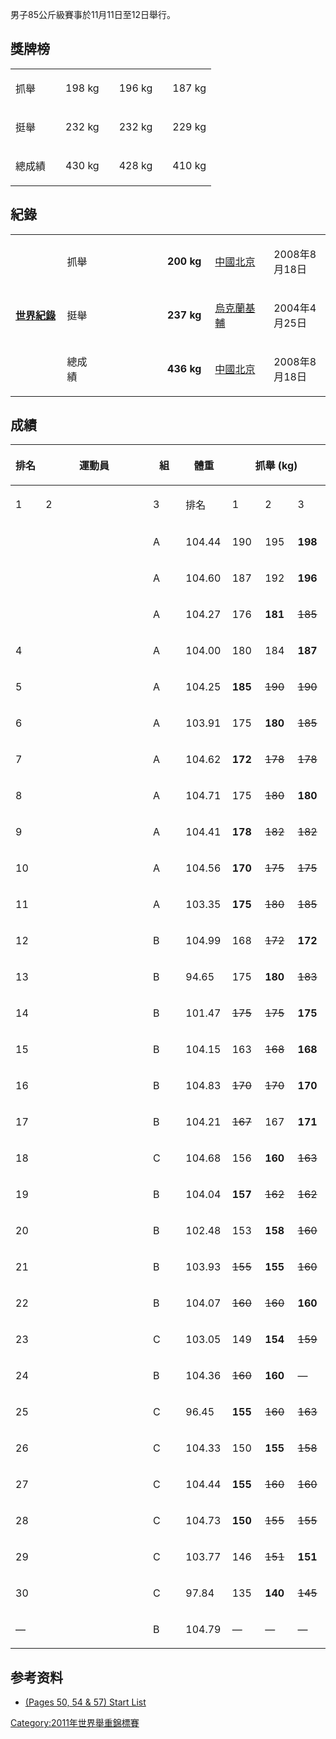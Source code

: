 {{WWC2011}}
{{main|2011年世界舉重錦標賽}}
男子85公斤級賽事於11月11日至12日舉行。

==獎牌榜==
{| {{MedalistTable|type=項目|columns=2|width=250|labelwidth=100}}
|-
|抓舉  
|{{flagathlete|[[Khadzhimurat_Akkayev|Khadzhimurat Akkayev]]|RUS}} || 198 kg
|{{flagathlete|[[德米特里·克洛科夫|德米特里·克洛科夫]]|RUS}} || 196 kg
|{{flagathlete|[[Gia_Machavariani|Gia Machavariani]]|GEO}} || 187 kg
|-
|挺舉
|{{flagathlete|[[Khadzhimurat_Akkayev|Khadzhimurat Akkayev]]|RUS}} || 232 kg
|{{flagathlete|[[德米特里·克洛科夫|德米特里·克洛科夫]]|RUS}} || 232 kg
|{{flagathlete|[[Oleksiy_Torokhtiy|Oleksiy Torokhtiy]]|UKR}} || 229 kg
|-
|總成績
|{{flagathlete|[[Khadzhimurat_Akkayev|Khadzhimurat Akkayev]]|RUS}} || 430 kg
|{{flagathlete|[[德米特里·克洛科夫|德米特里·克洛科夫]]|RUS}} || 428 kg
|{{flagathlete|[[Oleksiy_Torokhtiy|Oleksiy Torokhtiy]]|UKR}} || 410 kg
|}

==紀錄==
{| class="wikitable"
|-
|width=150 rowspan=3|'''[[舉重紀錄列表|世界紀錄]]'''
|width=85|抓舉
|width=230|{{flagathlete|[[安德烈·阿拉姆諾夫|安德烈·阿拉姆諾夫]]|BLR}}
|width=70|'''200 kg'''
|width=180|[[中國|中國]][[北京|北京]]
|width=130|2008年8月18日
|-
|挺舉
|{{flagathlete|[[Alan_Tsagaev|Alan Tsagaev]]|BUL}}
|'''237 kg'''
|[[烏克蘭|烏克蘭]][[基輔|基輔]]
|2004年4月25日
|-
|總成績
|{{flagathlete|[[安德烈·阿拉姆諾夫|安德烈·阿拉姆諾夫]]|BLR}}
|'''436 kg'''
|[[中國|中國]][[北京|北京]]
|2008年8月18日
|}

==成績==
{|class = "wikitable" style="text-align:center;"
! rowspan=2 width=40|排名
! rowspan=2 width=250|運動員
! rowspan=2 width=50|組
! rowspan=2 width=60|體重
!colspan=4| 抓舉 (kg)
!colspan=4| 挺舉 (kg)
!rowspan=2 width=60| 總成績
|-
! width=40|1
! width=40|2
! width=40|3
! width=40|排名
! width=40|1
! width=40|2
! width=40|3
! width=40|排名
|-
| {{gold01}}||align=left| {{flagathlete|[[Khadjimourad_Akkayev|Khadjimourad Akkayev]]|RUS}} || A || 104.44 || 190 || 195 || '''198''' || {{gold01}} || 222 || 228 || '''232''' || {{gold01}} || '''430'''
|-
| {{silver02}}||align=left| {{flagathlete|[[德米特里·克洛科夫|德米特里·克洛科夫]]|RUS}} || A || 104.60 || 187 || 192 || '''196''' || {{silver02}} || 220 || 225 || '''232''' || {{silver02}} || '''428'''
|-
| {{bronze03}} ||align=left| {{flagathlete|[[伊戈爾·拉佐廖諾夫|伊戈爾·拉佐廖諾夫]]|UKR}} || A || 104.27 || 176 || '''181''' || <s>185</s> || 5 || 220 || <s>229</s> || '''229''' || {{bronze03}} || '''410'''
|-
| 4||align=left| {{flagathlete|[[Gia_Machavariani|Gia Machavariani]]|GEO}} || A || 104.00 || 180 || 184 || '''187''' || {{bronze03}} || 212 || 218 || '''222''' || 6 || '''409'''
|-
| 5||align=left| {{flagathlete|[[Bartlomiej_Bonk|Bartlomiej Bonk]]|POL}} || A || 104.25 || '''185''' || <s>190</s> || <s>190</s> || 4 || 215 || <s>221</s> || '''221''' || 7 || '''406'''
|-
| 6||align=left| {{flagathlete|[[Navab_Nasirshelal|Navab Nasirshelal]]|IRI}} || A || 103.91 || 175 || '''180''' || <s>185</s> || 7 || <s>211</s> || 211 || '''223''' || 5 || '''403'''
|-
| 7||align=left| {{flagathlete|[[Kim_Chul-Min|Kim Chul-Min]]|KOR}} || A || 104.62 || '''172''' || <s>178</s> || <s>178</s> || 12 || 213 || <s>221</s> || '''224''' || 4 || '''396'''
|- 
| 8||align=left| {{flagathlete|[[Mikhail_Audzeyeu|Mikhail Audzeyeu]]|BLR}} || A || 104.71 || 175 || <s>180</s> || '''180''' || 8 || <s>210</s> || 210 || '''215''' || 11 || '''395'''
|-
| 9||align=left| {{flagathlete|[[Sergey_Istomin|Sergey Istomin]]|KAZ}} || A || 104.41 || '''178''' || <s>182</s> || <s>182</s> || 9 || 210 || '''215''' || <s>221</s> || 10 || '''393'''
|-
| 10||align=left| {{flagathlete|[[Mohammad_Reza_Barari|Mohammad Reza Barari]]|IRI}} || A || 104.56 || '''170''' || <s>175</s> || <s>175</s> || 15 || 211 || <s>221</s> || '''221''' || 8 || '''391'''
|-
| 11||align=left| {{flagathlete|[[Ivan_Efremov_(weightlifter)|Ivan Efremov]]|UZB}} || A || 103.35 || '''175''' || <s>180</s> || <s>185</s> || 11 || '''215''' || <s>221</s> || <s>222</s> || 9 ||  '''390'''
|-
| 12||align=left| {{flagathlete|[[Kornel_Czekiel|Kornel Czekiel]]|POL}} || B || 104.99 || 168 || <s>172</s> || '''172''' || 13 || 202 || 207 || '''214''' || 12 || '''386''' 
|-
| 13||align=left| {{flagathlete|[[Vladimir_Sedov|Vladimir Sedov]]|KAZ}} || B || 94.65 || 175 || '''180''' || <s>183</s> || 6 || '''205''' || <s>210</s> || <s>210</s> || 16 || '''385'''
|-
| 14||align=left| {{flagathlete|[[Jorge_Arroyo_(weightlifter)|Jorge Arroyo]]|ECU}} || B || 101.47 || <s>175</s> || <s>175</s> || '''175''' || 10 || 200 || 205 || '''210''' || 14 || '''385'''
|-
| 15||align=left| {{flagathlete|[[Artūrs_Plēsnieks|Artūrs Plēsnieks]]|LAT}} || B || 104.15 || 163 || <s>168</s> || '''168''' || 17 || 207 || '''212''' || <s>216</s> || 13 || '''380''' 
|-
| 16||align=left| {{flagathlete|[[Mohamed_Hosne_Taha|Mohamed Hosne Taha]]|EGY}} || B || 104.83 || <s>170</s> || <s>170</s> || '''170''' || 16 || 205 || '''210''' || <s>215</s> || 15 || '''380'''
|-
| 17||align=left| {{flagathlete|[[Davit_Gogia|Davit Gogia]]|GEO}} || B || 104.21 || <s>167</s> || 167 || '''171''' || 14 || 200 || '''205''' || <s>208</s> || 17 || '''376'''
|-
| 18||align=left| {{flagathlete|[[Robby_Behm|Robby Behm]]|GER}} || C || 104.68 || 156 || '''160''' || <s>163</s> || 20 || 191 || 196 || '''200''' || 19 ||  '''360'''
|-
| 19||align=left| {{flagathlete|[[Tornike_Kokaia|Tornike Kokaia]]|AZE}} || B || 104.04 || '''157''' || <s>162</s> || <s>162</s> || 22 || 195 || 199 || '''200''' || 18 || '''357'''
|-
| 20||align=left| {{flagathlete|[[Lukas_Kozienka|Lukas Kozienka]]|SVK}} || B || 102.48 || 153 || '''158''' || <s>160</s> || 21 || <s>197</s> || <s>198</s> || '''198''' || 20 || '''356'''
|-
| 21||align=left| {{flagathlete|[[Julio_Luna|Julio Luna]]|VEN}} || B || 103.93 || <s>155</s> || '''155''' || <s>160</s> || 24 || '''195''' || <s>202</s> || <s>202</s> || 23 || '''355'''
|-
| 22||align=left| {{flagathlete|[[Donald_Shankle|Donald Shankle]]|USA}} || B || 104.07 || <s>160</s> || <s>160</s> || '''160''' || 18 || <s>195</s> || '''195''' || <s>210</s> || 24 || '''355''' 
|-
| 23||align=left| {{flagathlete|[[Kevin_Bouly|Kevin Bouly]]|FRA}} || C || 103.05 || 149 || '''154''' || <s>159</s> || 27 || 188 || 194 || '''198''' || 21 || '''352'''
|-
| 24||align=left| {{flagathlete|[[Modestas_Šimkus|Modestas Šimkus]]|LTU}} || B || 104.36 || <s>160</s> || '''160''' || — ||  19 || 185 || '''192''' || <s>198</s> || 27 || '''352'''
|-
| 25||align=left| {{flagathlete|[[Zygimantas_Stanulis|Zygimantas Stanulis]]|LTU}} || C || 96.45 || '''155''' || <s>160</s> || <s>163</s> || 23 || <s>191</s> || 191 || '''196''' || 22 || '''351'''
|-
| 26||align=left| {{flagathlete|[[楊智宇|楊智宇]]|TPE}} || C || 104.33 || 150 || '''155''' || <s>158</s> || 25 || 185 || '''193''' || <s>196</s> || 26 || '''348'''
|-
| 27||align=left| {{flagathlete|[[Libor_Walzer|Libor Walzer]]|CZE}} || C || 104.44 || '''155''' || <s>160</s> || <s>160</s> || 26 || '''191''' || <s>195</s> || <s>195</s> || 28 || '''346'''
|-
| 28||align=left| {{flagathlete|[[Niusila_Opeloge|Niusila Opeloge]]|SAM}} || C || 104.73 || '''150''' || <s>155</s> || <s>155</s> || 29 || <s>195</s> || '''195'''  || <s>203</s> || 25 ||  '''345'''
|-
| 29||align=left| {{flagathlete|[[Jorge_Garcia_(weightlifter)|Jorge Garcia]]|CHI}} || C || 103.77 || 146 || <s>151</s> || '''151''' || 28 || 180 || '''186''' || <s>190</s> || 29 || '''337'''
|-
| 30||align=left| {{flagathlete|[[Ben_Watson_(weightlifter)|Ben Watson]]|GBR}} || C || 97.84 || 135 || '''140''' || <s>145</s> || 30 || 155 || '''160''' || <s>165</s> || 30 || '''300'''
|-
| — ||align=left| {{flagathlete|[[Ferenc_Gyurkovics|Ferenc Gyurkovics]]|HUN}} || B || 104.79 || — || — || — || — || — || — || — || — || — 
|}

==参考资料==
{{reflist}}
*[http://www.iwf.net/events/2011/WWC_Paris/Start_Lists.pdf (Pages 50, 54 & 57) Start List]{{Wayback|url=http://www.iwf.net/events/2011/WWC_Paris/Start_Lists.pdf |date=20111111153019 }}

[[Category:2011年世界舉重錦標賽|Category:2011年世界舉重錦標賽]]